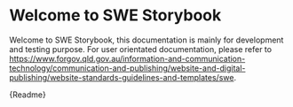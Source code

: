 

<Meta title="Welcome" />

# Welcome to SWE Storybook

Welcome to SWE Storybook, this documentation is mainly for development and testing purpose.
For user orientated documentation, please refer to https://www.forgov.qld.gov.au/information-and-communication-technology/communication-and-publishing/website-and-digital-publishing/website-standards-guidelines-and-templates/swe.

<Description>{Readme}</Description>